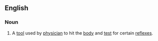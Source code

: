 ==English==

===Noun===
{{en-noun|head=[[reflex]] [[hammer]]}}

# {{lb|en|medicine}} A [[tool]] used by [[physician]] to hit the [[body]] and [[test]] for certain [[reflex]]es.